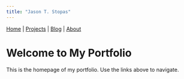 ```yaml
---
title: "Jason T. Stopas"
---
```


<div>
  <a href="index.html">Home</a> |
  <a href="projects.html">Projects</a> |
  <a href="blog.html">Blog</a> |
  <a href="about.html">About</a>
</div>

# Welcome to My Portfolio

This is the homepage of my portfolio. Use the links above to navigate.

